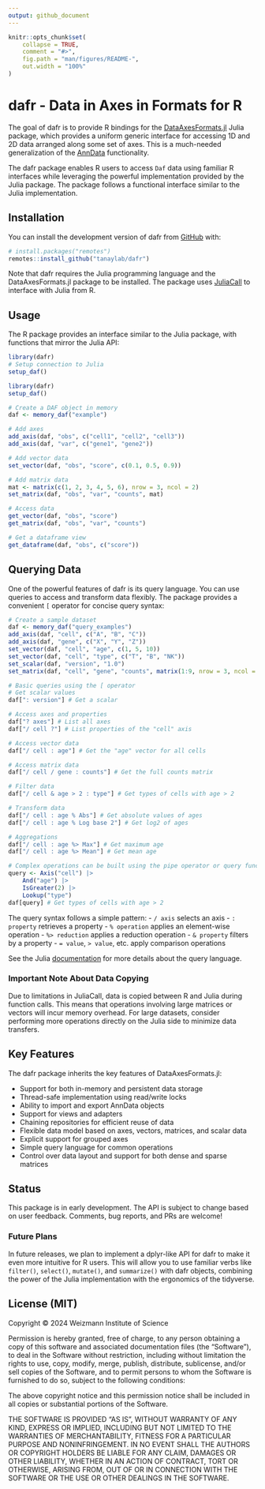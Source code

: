```yaml
---
output: github_document
---
```


<!-- README.md is generated from README.Rmd. Please edit that file -->

```r
knitr::opts_chunk$set(
    collapse = TRUE,
    comment = "#>",
    fig.path = "man/figures/README-",
    out.width = "100%"
)
```

# dafr - Data in Axes in Formats for R

<!-- badges: start -->
<!-- badges: end -->

The goal of dafr is to provide R bindings for the [DataAxesFormats.jl](https://github.com/tanaylab/DataAxesFormats.jl) Julia package, which provides a uniform generic interface for accessing 1D and 2D data arranged along some set of axes. This is a much-needed generalization of the [AnnData](https://github.com/scverse/anndata) functionality.

The dafr package enables R users to access `Daf` data using familiar R interfaces while leveraging the powerful implementation provided by the Julia package. The package follows a functional interface similar to the Julia implementation.

## Installation

You can install the development version of dafr from [GitHub](https://github.com/) with:

``` r
# install.packages("remotes")
remotes::install_github("tanaylab/dafr")
```

Note that dafr requires the Julia programming language and the DataAxesFormats.jl package to be installed. The package uses [JuliaCall](https://github.com/Non-Contradiction/JuliaCall) to interface with Julia from R.

## Usage

The R package provides an interface similar to the Julia package, with functions that mirror the Julia API:

```r
library(dafr)
# Setup connection to Julia
setup_daf()
```

```r
library(dafr)
setup_daf()
```

```r
# Create a DAF object in memory
daf <- memory_daf("example")

# Add axes
add_axis(daf, "obs", c("cell1", "cell2", "cell3"))
add_axis(daf, "var", c("gene1", "gene2"))

# Add vector data
set_vector(daf, "obs", "score", c(0.1, 0.5, 0.9))

# Add matrix data
mat <- matrix(c(1, 2, 3, 4, 5, 6), nrow = 3, ncol = 2)
set_matrix(daf, "obs", "var", "counts", mat)

# Access data
get_vector(daf, "obs", "score")
get_matrix(daf, "obs", "var", "counts")

# Get a dataframe view
get_dataframe(daf, "obs", c("score"))
```

## Querying Data

One of the powerful features of dafr is its query language. You can use queries to access and transform data flexibly. The package provides a convenient `[` operator for concise query syntax:

```r
# Create a sample dataset
daf <- memory_daf("query_examples")
add_axis(daf, "cell", c("A", "B", "C"))
add_axis(daf, "gene", c("X", "Y", "Z"))
set_vector(daf, "cell", "age", c(1, 5, 10))
set_vector(daf, "cell", "type", c("T", "B", "NK"))
set_scalar(daf, "version", "1.0")
set_matrix(daf, "cell", "gene", "counts", matrix(1:9, nrow = 3, ncol = 3))

# Basic queries using the [ operator
# Get scalar values
daf[": version"] # Get a scalar

# Access axes and properties
daf["? axes"] # List all axes
daf["/ cell ?"] # List properties of the "cell" axis

# Access vector data
daf["/ cell : age"] # Get the "age" vector for all cells

# Access matrix data
daf["/ cell / gene : counts"] # Get the full counts matrix

# Filter data
daf["/ cell & age > 2 : type"] # Get types of cells with age > 2

# Transform data
daf["/ cell : age % Abs"] # Get absolute values of ages
daf["/ cell : age % Log base 2"] # Get log2 of ages

# Aggregations
daf["/ cell : age %> Max"] # Get maximum age
daf["/ cell : age %> Mean"] # Get mean age

# Complex operations can be built using the pipe operator or query functions
query <- Axis("cell") |>
    And("age") |>
    IsGreater(2) |>
    Lookup("type")
daf[query] # Get types of cells with age > 2
```

The query syntax follows a simple pattern:
- `/ axis` selects an axis
- `: property` retrieves a property
- `% operation` applies an element-wise operation
- `%> reduction` applies a reduction operation
- `& property` filters by a property
- `= value`, `> value`, etc. apply comparison operations

See the Julia [documentation](https://tanaylab.github.io/DataAxesFormats.jl/v0.1.2/queries.html) for more details about the query language.

### Important Note About Data Copying

Due to limitations in JuliaCall, data is copied between R and Julia during function calls. This means that operations involving large matrices or vectors will incur memory overhead. For large datasets, consider performing more operations directly on the Julia side to minimize data transfers.

## Key Features

The dafr package inherits the key features of DataAxesFormats.jl:

- Support for both in-memory and persistent data storage
- Thread-safe implementation using read/write locks
- Ability to import and export AnnData objects
- Support for views and adapters
- Chaining repositories for efficient reuse of data
- Flexible data model based on axes, vectors, matrices, and scalar data
- Explicit support for grouped axes
- Simple query language for common operations
- Control over data layout and support for both dense and sparse matrices

## Status

This package is in early development. The API is subject to change based on user feedback. Comments, bug reports, and PRs are welcome!

### Future Plans

In future releases, we plan to implement a dplyr-like API for dafr to make it even more intuitive for R users. This will allow you to use familiar verbs like `filter()`, `select()`, `mutate()`, and `summarize()` with dafr objects, combining the power of the Julia implementation with the ergonomics of the tidyverse.

## License (MIT)

Copyright © 2024 Weizmann Institute of Science

Permission is hereby granted, free of charge, to any person obtaining a copy of this software and associated documentation files (the "Software"), to deal in the Software without restriction, including without limitation the rights to use, copy, modify, merge, publish, distribute, sublicense, and/or sell copies of the Software, and to permit persons to whom the Software is furnished to do so, subject to the following conditions:

The above copyright notice and this permission notice shall be included in all copies or substantial portions of the Software.

THE SOFTWARE IS PROVIDED "AS IS", WITHOUT WARRANTY OF ANY KIND, EXPRESS OR IMPLIED, INCLUDING BUT NOT LIMITED TO THE WARRANTIES OF MERCHANTABILITY, FITNESS FOR A PARTICULAR PURPOSE AND NONINFRINGEMENT. IN NO EVENT SHALL THE AUTHORS OR COPYRIGHT HOLDERS BE LIABLE FOR ANY CLAIM, DAMAGES OR OTHER LIABILITY, WHETHER IN AN ACTION OF CONTRACT, TORT OR OTHERWISE, ARISING FROM, OUT OF OR IN CONNECTION WITH THE SOFTWARE OR THE USE OR OTHER DEALINGS IN THE SOFTWARE.
